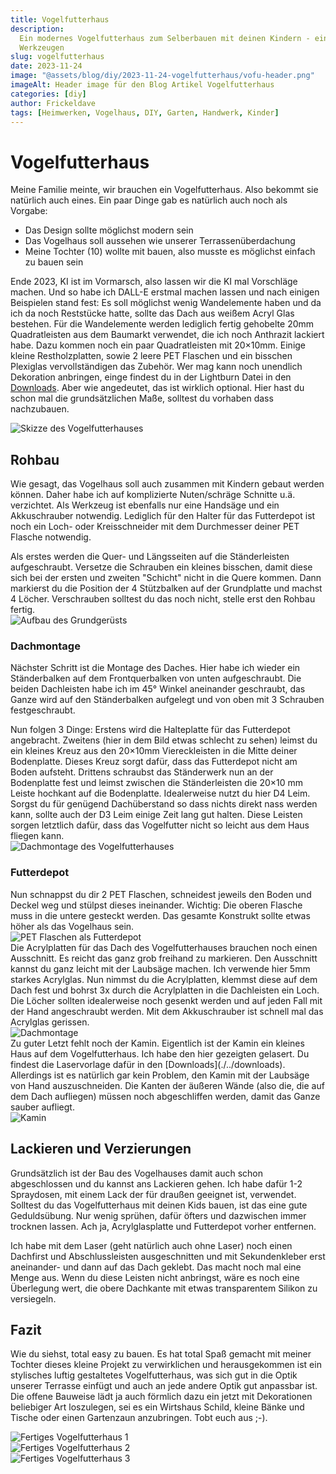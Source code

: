 ```yaml
---
title: Vogelfutterhaus
description:
  Ein modernes Vogelfutterhaus zum Selberbauen mit deinen Kindern - einfach zu bauen mit wenig
  Werkzeugen
slug: vogelfutterhaus
date: 2023-11-24
image: "@assets/blog/diy/2023-11-24-vogelfutterhaus/vofu-header.png"
imageAlt: Header image für den Blog Artikel Vogelfutterhaus
categories: [diy]
author: Frickeldave
tags: [Heimwerken, Vogelhaus, DIY, Garten, Handwerk, Kinder]
---
```



# Vogelfutterhaus

Meine Familie meinte, wir brauchen ein Vogelfutterhaus. Also bekommt sie natürlich auch eines. Ein paar Dinge gab es natürlich auch noch als Vorgabe:

- Das Design sollte möglichst modern sein
- Das Vogelhaus soll aussehen wie unserer Terrassenüberdachung
- Meine Tochter (10) wollte mit bauen, also musste es möglichst einfach zu bauen sein

Ende 2023, KI ist im Vormarsch, also lassen wir die KI mal Vorschläge machen. Und so habe ich DALL-E erstmal machen lassen und nach
einigen Beispielen stand fest: Es soll möglichst wenig Wandelemente haben und da ich da noch
Reststücke hatte, sollte das Dach aus weißem Acryl Glas bestehen. Für die Wandelemente werden
lediglich fertig gehobelte 20mm Quadratleisten aus dem Baumarkt verwendet, die ich noch Anthrazit
lackiert habe. Dazu kommen noch ein paar Quadratleisten mit 20×10mm. Einige kleine Restholzplatten,
sowie 2 leere PET Flaschen und ein bisschen Plexiglas vervollständigen das Zubehör. Wer mag kann
noch unendlich Dekoration anbringen, einge findest du in der Lightburn Datei in den [Downloads](./../downloads). Aber wie angedeutet, das ist wirklich optional. Hier
hast du schon mal die grundsätzlichen Maße, solltest du vorhaben dass nachzubauen.

<Image src={vofu001} alt="Skizze des Vogelfutterhauses" />

## Rohbau

Wie gesagt, das Vogelhaus soll auch zusammen mit Kindern gebaut werden können. Daher habe ich auf
komplizierte Nuten/schräge Schnitte u.ä. verzichtet. Als Werkzeug ist ebenfalls nur eine Handsäge
und ein Akkuschrauber notwendig. Lediglich für den Halter für das Futterdepot ist noch ein Loch-
oder Kreisschneider mit dem Durchmesser deiner PET Flasche notwendig.

<div className="my-6 flex flex-col items-start gap-6 lg:flex-row">
  <div className="lg:w-2/3">
    Als erstes werden die Quer- und Längsseiten auf die Ständerleisten aufgeschraubt. Versetze die
    Schrauben ein kleines bisschen, damit diese sich bei der ersten und zweiten "Schicht" nicht in die
    Quere kommen. Dann markierst du die Position der 4 Stützbalken auf der Grundplatte und machst 4
    Löcher. Verschrauben solltest du das noch nicht, stelle erst den Rohbau fertig.
  </div>
  <div className="lg:w-1/3">
    <Image src={vofu002} alt="Aufbau des Grundgerüsts" />
  </div>
</div>

### Dachmontage

Nächster Schritt ist die Montage des Daches. Hier habe ich wieder ein Ständerbalken auf dem
Frontquerbalken von unten aufgeschraubt. Die beiden Dachleisten habe ich im 45° Winkel aneinander
geschraubt, das Ganze wird auf den Ständerbalken aufgelegt und von oben mit 3 Schrauben
festgeschraubt.

<div className="my-6 flex flex-col items-start gap-6 lg:flex-row">
  <div className="lg:w-2/3">
    Nun folgen 3 Dinge:
    Erstens wird die Halteplatte für das Futterdepot angebracht.
    Zweitens (hier in dem Bild etwas schlecht zu sehen) leimst du ein kleines Kreuz aus den 20×10mm Viereckleisten in die Mitte deiner Bodenplatte. Dieses Kreuz sorgt dafür, dass das Futterdepot nicht am Boden aufsteht.
    Drittens schraubst das Ständerwerk nun an der Bodenplatte fest und leimst zwischen die Ständerleisten die 20×10 mm Leiste hochkant auf die Bodenplatte. Idealerweise nutzt du hier D4 Leim. Sorgst du für genügend Dachüberstand so dass nichts direkt nass werden kann, sollte auch der D3 Leim einige Zeit lang gut halten. Diese Leisten sorgen letztlich dafür, dass das Vogelfutter nicht so leicht aus dem Haus fliegen kann.
  </div>
  <div className="lg:w-1/3">
    <Image src={vofu003} alt="Dachmontage des Vogelfutterhauses" />
  </div>
</div>

### Futterdepot

<div className="my-6 flex flex-col items-start gap-6 lg:flex-row">
  <div className="lg:w-2/3">
        Nun schnappst du dir 2 PET Flaschen, schneidest jeweils den Boden und Deckel weg und stülpst dieses
        ineinander. Wichtig: Die oberen Flasche muss in die untere gesteckt werden. Das gesamte Konstrukt
        sollte etwas höher als das Vogelhaus sein.
  </div>
  <div className="lg:w-1/3">
    <Image src={vofu004} alt="PET Flaschen als Futterdepot" />
  </div>
</div>


<div className="my-6 flex flex-col items-start gap-6 lg:flex-row">
  <div className="lg:w-2/3">
        Die Acrylplatten für das Dach des Vogelfutterhauses brauchen noch einen Ausschnitt. Es reicht das
ganz grob freihand zu markieren. Den Ausschnitt kannst du ganz leicht mit der Laubsäge machen. Ich
verwende hier 5mm starkes Acrylglas. Nun nimmst du die Acrylplatten, klemmst diese auf dem Dach fest
und bohrst 3x durch die Acrylplatten in die Dachleisten ein Loch. Die Löcher sollten idealerweise
noch gesenkt werden und auf jeden Fall mit der Hand angeschraubt werden. Mit dem Akkuschrauber ist
schnell mal das Acrylglas gerissen.
  </div>
  <div className="lg:w-1/3">
    <Image src={vofu005} alt="Dachmontage" />
  </div>
</div>


<div className="my-6 flex flex-col items-start gap-6 lg:flex-row">
  <div className="lg:w-2/3">
    Zu guter Letzt fehlt noch der Kamin. Eigentlich ist der Kamin ein kleines Haus auf dem
Vogelfutterhaus. Ich habe den hier gezeigten gelasert. Du findest die Laservorlage dafür in den [Downloads](./../downloads). Allerdings ist es
natürlich gar kein Problem, den Kamin mit der Laubsäge von Hand auszuschneiden. Die Kanten der
äußeren Wände (also die, die auf dem Dach aufliegen) müssen noch abgeschliffen werden, damit das
Ganze sauber aufliegt.
  </div>
  <div className="lg:w-1/3">
    <Image src={vofu006} alt="Kamin" />
  </div>
</div>

## Lackieren und Verzierungen

Grundsätzlich ist der Bau des Vogelhauses damit auch schon abgeschlossen und du kannst ans Lackieren
gehen. Ich habe dafür 1-2 Spraydosen, mit einem Lack der für draußen geeignet ist, verwendet.
Solltest du das Vogelfutterhaus mit deinen Kids bauen, ist das eine gute Geduldsübung. Nur wenig
sprühen, dafür öfters und dazwischen immer trocknen lassen. Ach ja, Acrylglasplatte und Futterdepot
vorher entfernen.

Ich habe mit dem Laser (geht natürlich auch ohne Laser) noch einen Dachfirst und Abschlussleisten
ausgeschnitten und mit Sekundenkleber erst aneinander- und dann auf das Dach geklebt. Das macht noch
mal eine Menge aus. Wenn du diese Leisten nicht anbringst, wäre es noch eine Überlegung wert, die
obere Dachkante mit etwas transparentem Silikon zu versiegeln.

## Fazit

Wie du siehst, total easy zu bauen. Es hat total Spaß gemacht mit meiner Tochter dieses kleine
Projekt zu verwirklichen und herausgekommen ist ein stylisches luftig gestaltetes Vogelfutterhaus,
was sich gut in die Optik unserer Terrasse einfügt und auch an jede andere Optik gut anpassbar ist.
Die offene Bauweise lädt ja auch förmlich dazu ein jetzt mit Dekorationen beliebiger Art loszulegen,
sei es ein Wirtshaus Schild, kleine Bänke und Tische oder einen Gartenzaun anzubringen. Tobt euch
aus ;-). 

<div className="my-6 flex flex-col items-start gap-6 lg:flex-row">
  <div className="lg:w-1/3">
  <Image src={vofu007} alt="Fertiges Vogelfutterhaus 1" />
  </div>
  <div className="lg:w-1/3">
    <Image src={vofu008} alt="Fertiges Vogelfutterhaus 2" />
  </div>
  <div className="lg:w-1/3">
    <Image src={vofu009} alt="Fertiges Vogelfutterhaus 3" />
  </div>
</div>